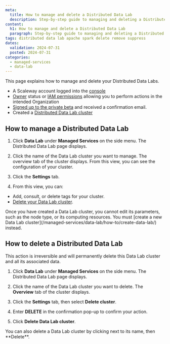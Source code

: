 ```yaml
---
meta:
  title: How to manage and delete a Distributed Data Lab
  description: Step-by-step guide to managing and deleting a Distributed Data Lab with the Scaleway console.
content:
  h1: How to manage and delete a Distributed Data Lab
  paragraph: Step-by-step guide to managing and deleting a Distributed Data Lab with the Scaleway console.
tags: distributed data lab apache spark delete remove suppress
dates:
  validation: 2024-07-31
  posted: 2024-07-31
categories:
  - managed-services
  - data-lab
---
```


This page explains how to manage and delete your Distributed Data Labs.

<Macro id="requirements" />

- A Scaleway account logged into the [console](https://console.scaleway.com)
- [Owner](/identity-and-access-management/iam/concepts/#owner) status or [IAM permissions](/identity-and-access-management/iam/concepts/#permission) allowing you to perform actions in the intended Organization
- [Signed up to the private beta](https://www.scaleway.com/fr/betas/#distributed-data-lab) and received a confirmation email.
- Created a [Distributed Data Lab cluster](/managed-services/data-lab/how-to/create-data-lab/)

## How to manage a Distributed Data Lab

1. Click **Data Lab** under **Managed Services** on the side menu. The Distributed Data Lab page displays.

2. Click the name of the Data Lab cluster you want to manage. The overview tab of the cluster displays. From this view, you can see the configuration of your cluster.

3. Click the **Settings** tab.

4. From this view, you can:

  - Add, consult, or delete tags for your cluster.
  - [Delete your Data Lab cluster](/managed-services/data-lab/how-to/manage-delete-data-lab/#how-to-delete-a-distributed-data-lab).

<Message type="note">
Once you have created a Data Lab cluster, you cannot edit its parameters, such as the node type, or its computing resources. You must [create a new Data Lab cluster](/managed-services/data-lab/how-to/create-data-lab/) instead.
</Message>

## How to delete a Distributed Data Lab

<Message type="important">
  This action is irreversible and will permanently delete this Data Lab cluster and all its associated data.
</Message>

1. Click **Data Lab** under **Managed Services** on the side menu. The Distributed Data Lab page displays.

2. Click the name of the Data Lab cluster you want to delete. The **Overview** tab of the cluster displays.

3. Click the **Settings** tab, then select **Delete cluster**.

4. Enter **DELETE** in the confirmation pop-up to confirm your action.


5. Click **Delete Data Lab cluster**.

<Message type="note">
  You can also delete a Data Lab cluster by clicking <Icon name="more" /> next to its name, then **Delete**.
</Message>
